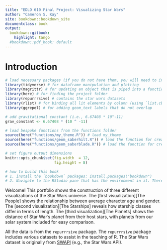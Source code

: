 ```yaml
---
title: "EDLD 610 Final Project: Visualizing Star Wars"
author: "Cameron S. Kay"
site: bookdown::bookdown_site
documentclass: book
output:
  bookdown::gitbook:
    highlight: tango
  #bookdown::pdf_book: default
---
```


# Introduction

```r
# load necessary packages (if you do not have them, you will need to install them first)
library(tidyverse) # for dataframe manipulation and plotting
library(magrittr) # for updating an object that is piped into a function (using `%<>%`)
library(here) # for finding the project folder
library(repurrrsive) # contains the star wars datasets
library(rlist) # for binding all lit elements by column (using `list.cbind`)
library(ggrepel) # for adding geom_text labels that do not overlap

# add gravitational constant (i.e., 6.67408 * 10^-11)
grav_constant <- 6.67408 * (10 ^ -11)

# load bespoke functions from the functions folder
source(here("functions/my_theme.R")) # load my_theme
source(here("functions/geom_saberhilt.R")) # load the function for creating the hilts of lightsabers
source(here("functions/geom_saberblade.R")) # load the function for creating the blades of lightsabers

# set figure output dimensions
knitr::opts_chunk$set(fig.width  = 12, 
                      fig.height = 8)

# how to build this book
# 1. install the `bookdown` packages: install.packages("bookdown")
# 2. Navigate to the RStudio pane that has the environment in it. There should be the following tabs: (1) "Environment", (2) "History", (3) "Connection", (4) "Build", and (5) "Git". Select "Build" and click the button that says "Build Book"
```

Welcome! This portfolio shows the construction of three different visualizations 
of the Star Wars universe. The [first visualization][The People] shows the relationship between
average character age and gender. The [second visualization][The Starships] reveals how starship
classes differ in terms of length. The [third visualization][The Planets] shows the 
distance of Star War's planet from their host stars, with planets from our solar
system included for easy comparison.

All the data is from the `repurrrsive` package. The `repurrrsive` package includes 
various datasets to assist in the teaching of R. The Star Wars dataset is 
originally from [SWAPI](https://swapi.co) (e.g., the Star Wars API).